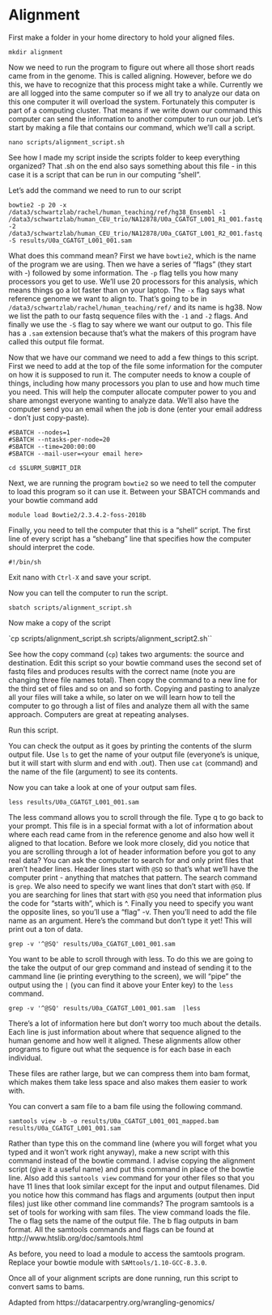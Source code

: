 # Alignment


First make a folder in your home directory to hold your aligned files.

```
mkdir alignment
```

Now we need to run the program to figure out where all those short reads came from in the genome.
This is called aligning.
However, before we do this, we have to recognize that this process might take a while.
Currently we are all logged into the same computer so if we all try to analyze our data on this one computer it will overload the system.
Fortunately this computer is part of a computing cluster.
That means if we write down our command this computer can send the information to another computer to run our job.
Let's start by making a file that contains our command, which we'll call a script.

`nano scripts/alignment_script.sh`

See how I made my script inside the scripts folder to keep everything organized?
That .sh on the end also says something about this file - in this case it is a script that can be run in our computing "shell".

Let's add the command we need to run to our script

```
bowtie2 -p 20 -x /data3/schwartzlab/rachel/human_teaching/ref/hg38_Ensembl -1 /data3/schwartzlab/human_CEU_trio/NA12878/U0a_CGATGT_L001_R1_001.fastq.gz -2 /data3/schwartzlab/human_CEU_trio/NA12878/U0a_CGATGT_L001_R2_001.fastq.gz -S results/U0a_CGATGT_L001_001.sam
```

What does this command mean?
First we have `bowtie2`, which is the name of the program we are using.
Then we have a series of "flags" (they start with -) followed by some information.
The `-p` flag tells you how many processors you get to use.
We'll use 20 processors for this analysis, which means things go a lot faster than on your laptop.
The `-x` flag says what reference genome we want to align to.
That's going to be in `/data3/schwartzlab/rachel/human_teaching/ref/` and its name is hg38.
Now we list the path to our fastq sequence files with the `-1` and `-2` flags. 
And finally we use the `-S` flag to say where we want our output to go.
This file has a `.sam` extension because that's what the makers of this program have called this output file format.

Now that we have our command we need to add a few things to this script.
First we need to add at the top of the file some information for the computer on how it is supposed to run it.
The computer needs to know a couple of things, including how many processors you plan to use and how much time you need.
This will help the computer allocate computer power to you and share amongst everyone wanting to analyze data.
We'll also have the computer send you an email when the job is done (enter your email address - don't just copy-paste).

```
#SBATCH --nodes=1
#SBATCH --ntasks-per-node=20
#SBATCH --time=200:00:00
#SBATCH --mail-user=<your email here>

cd $SLURM_SUBMIT_DIR
```

Next, we are running the program `bowtie2` so we need to tell the computer to load this program so it can use it.
Between your SBATCH commands and your bowtie command add

```
module load Bowtie2/2.3.4.2-foss-2018b
```

Finally, you need to tell the computer that this is a "shell" script.
The first line of every script has a "shebang" line that specifies how the computer should interpret the code.

```
#!/bin/sh
```

Exit nano with `Ctrl-X` and save your script.

Now you can tell the computer to run the script.

```
sbatch scripts/alignment_script.sh
```

Now make a copy of the script 

`cp scripts/alignment_script.sh scripts/alignment_script2.sh``

See how the copy command (`cp`) takes two arguments: the source and destination.
Edit this script so your bowtie command uses the second set of fastq files and produces results with the correct name (note you are changing three file names total).
Then copy the command to a new line for the third set of files and so on and so forth.
Copying and pasting to analyze all your files will take a while,
so later on we will learn how to tell the computer to go through a list of files and analyze them all with the same approach.
Computers are great at repeating analyses.

Run this script.

You can check the output as it goes by printing the contents of the slurm output file.
Use `ls` to get the name of your output file (everyone's is unique, but it will start with slurm and end with .out).
Then use `cat` (command) and the name of the file (argument) to see its contents.

Now you can take a look at one of your output sam files.

`less results/U0a_CGATGT_L001_001.sam`

The less command allows you to scroll through the file.
Type q to go back to your prompt.
This file is in a special format with a lot of information about where each read came from in the reference genome
and also how well it aligned to that location.
Before we look more closely, did you notice that you are scrolling through a lot of header information before you
got to any real data?
You can ask the computer to search for and only print files that aren't header lines.
Header lines start with `@SQ` so that's what we'll have the computer print - anything that matches that pattern.
The search command is `grep`.
We also need to specify we want lines that don't start with `@SQ`.
If you are searching for lines that start with `@SQ` you need that information plus the code for "starts with", which is ^.
Finally you need to specify you want the opposite lines, so you'll use a "flag" -v.
Then you'll need to add the file name as an argument.
Here's the command but don't type it yet! This will print out a ton of data.

`grep -v '^@SQ' results/U0a_CGATGT_L001_001.sam`

You want to be able to scroll through with less.
To do this we are going to the take the output of our grep command and instead of sending it to
the cammand line (ie printing everything to the screen),
we will "pipe" the output using the `|` (you can find it above your Enter key) to the `less` command.

`grep -v '^@SQ' results/U0a_CGATGT_L001_001.sam  |less`

There's a lot of information here but don't worry too much about the details. Each line is just information about where that sequence aligned to the human genome and how well it aligned. These alignments allow other programs to figure out what the sequence is for each base in each individual.

These files are rather large, but we can compress them into bam format, which makes them take less space and also makes them easier to work with.

You can convert a sam file to a bam file using the following command.

`samtools view -b -o results/U0a_CGATGT_L001_001_mapped.bam results/U0a_CGATGT_L001_001.sam`

Rather than type this on the command line (where you will forget what you typed and it won't work right anyway),
make a new script with this command instead of the bowtie command.
I advise copying the alignment script (give it a useful name) and put this command in place of the bowtie line.
Also add this `samtools view` command for your other files so that you have 11 lines that look similar except for the input and output filenames.
Did you notice how this command has flags and arguments (output then input files) just like other command line commands?
The program samtools is a set of tools for working with sam files. The view command loads the file. The o flag sets the name of the output file. The b flag outputs in bam format. All the samtools commands and flags can be found at
http://www.htslib.org/doc/samtools.html

As before, you need to load a module to access the samtools program.
Replace your bowtie module with `SAMtools/1.10-GCC-8.3.0`.

Once all of your alignment scripts are done running, run this script to convert sams to bams.

Adapted from https://datacarpentry.org/wrangling-genomics/
